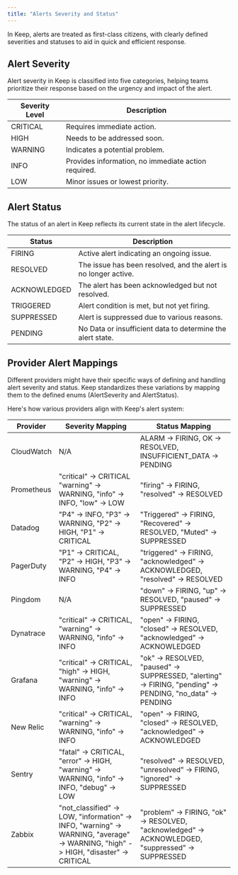 ```yaml
---
title: "Alerts Severity and Status"
---
```


In Keep, alerts are treated as first-class citizens, with clearly defined severities and statuses to aid in quick and efficient response.

## Alert Severity
Alert severity in Keep is classified into five categories, helping teams prioritize their response based on the urgency and impact of the alert.

| Severity Level | Description                                           |
|----------------|-------------------------------------------------------|
| CRITICAL       | Requires immediate action.                            |
| HIGH           | Needs to be addressed soon.                           |
| WARNING        | Indicates a potential problem.                        |
| INFO           | Provides information, no immediate action required.   |
| LOW            | Minor issues or lowest priority.

## Alert Status
The status of an alert in Keep reflects its current state in the alert lifecycle.

| Status       | Description                                                                 |
|--------------|-----------------------------------------------------------------------------|
| FIRING       | Active alert indicating an ongoing issue.                                   |
| RESOLVED     | The issue has been resolved, and the alert is no longer active.             |
| ACKNOWLEDGED | The alert has been acknowledged but not resolved.                           |
| TRIGGERED    | Alert condition is met, but not yet firing.                                 |
| SUPPRESSED   | Alert is suppressed due to various reasons.                                 |
| PENDING      | No Data or insufficient data to determine the alert state.                  |


## Provider Alert Mappings
Different providers might have their specific ways of defining and handling alert severity and status.
Keep standardizes these variations by mapping them to the defined enums (AlertSeverity and AlertStatus).

Here's how various providers align with Keep's alert system:

| Provider      | Severity Mapping                                                               | Status Mapping                                                                                                  |
|---------------|--------------------------------------------------------------------------------|-----------------------------------------------------------------------------------------------------------------|
| CloudWatch    | N/A                                                                            | ALARM -> FIRING, OK -> RESOLVED, INSUFFICIENT_DATA -> PENDING                                                   |
| Prometheus    | "critical" -> CRITICAL  "warning" -> WARNING, "info" -> INFO, "low" -> LOW     | "firing" -> FIRING, "resolved" -> RESOLVED                                                                     |
| Datadog       | "P4" -> INFO, "P3" -> WARNING, "P2" -> HIGH, "P1" -> CRITICAL                  | "Triggered" -> FIRING, "Recovered" -> RESOLVED, "Muted" -> SUPPRESSED                                          |
| PagerDuty     | "P1" -> CRITICAL, "P2" -> HIGH, "P3" -> WARNING, "P4" -> INFO                  | "triggered" -> FIRING, "acknowledged" -> ACKNOWLEDGED, "resolved" -> RESOLVED                                  |
| Pingdom       | N/A                                                                            | "down" -> FIRING, "up" -> RESOLVED, "paused" -> SUPPRESSED                                                      |
| Dynatrace     | "critical" -> CRITICAL, "warning" -> WARNING, "info" -> INFO                   | "open" -> FIRING, "closed" -> RESOLVED, "acknowledged" -> ACKNOWLEDGED                                         |
| Grafana       | "critical" -> CRITICAL, "high" -> HIGH, "warning" -> WARNING, "info" -> INFO   | "ok" -> RESOLVED, "paused" -> SUPPRESSED, "alerting" -> FIRING, "pending" -> PENDING, "no_data" -> PENDING     |
| New Relic     | "critical" -> CRITICAL, "warning" -> WARNING, "info" -> INFO                   | "open" -> FIRING, "closed" -> RESOLVED, "acknowledged" -> ACKNOWLEDGED                                         |
| Sentry        | "fatal" -> CRITICAL, "error" -> HIGH, "warning" -> WARNING, "info" -> INFO, "debug" -> LOW | "resolved" -> RESOLVED, "unresolved" -> FIRING, "ignored" -> SUPPRESSED |
| Zabbix        | "not_classified" -> LOW, "information" -> INFO, "warning" -> WARNING, "average" -> WARNING, "high" -> HIGH, "disaster" -> CRITICAL | "problem" -> FIRING, "ok" -> RESOLVED, "acknowledged" -> ACKNOWLEDGED, "suppressed" -> SUPPRESSED |
